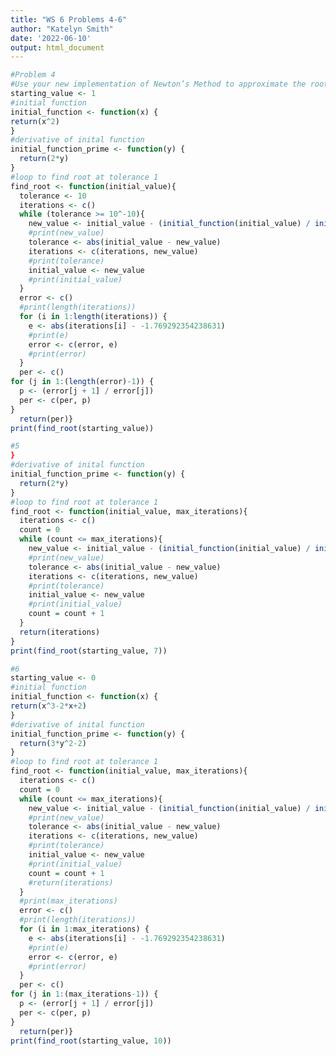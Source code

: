 ```yaml
---
title: "WS 6 Problems 4-6"
author: "Katelyn Smith"
date: '2022-06-10'
output: html_document
---
```


```r
#Problem 4
#Use your new implementation of Newton’s Method to approximate the root off(x) =x2.  Let your initial valuex0= 1.  Using the vector returned in your answer, calculatethe errorei=|xi−r|at each step, whererrepresents the true value.  Also calculate thecurrent error divided by the previous error squared i.e.eiei−1.  What do you notice about theerror termsei?  What do you notice about the termseie2i−1?
starting_value <- 1
#initial function 
initial_function <- function(x) {
return(x^2)
}
#derivative of inital function
initial_function_prime <- function(y) {
  return(2*y)
}
#loop to find root at tolerance 1
find_root <- function(initial_value){
  tolerance <- 10
  iterations <- c()
  while (tolerance >= 10^-10){
    new_value <- initial_value - (initial_function(initial_value) / initial_function_prime(initial_value))
    #print(new_value)
    tolerance <- abs(initial_value - new_value)
    iterations <- c(iterations, new_value)
    #print(tolerance)
    initial_value <- new_value
    #print(initial_value)
  }
  error <- c()
  #print(length(iterations))
  for (i in 1:length(iterations)) {
    e <- abs(iterations[i] - -1.769292354238631)
    #print(e)
    error <- c(error, e)
    #print(error)
  } 
  per <- c()
for (j in 1:(length(error)-1)) {
  p <- (error[j + 1] / error[j])
  per <- c(per, p)
}
  return(per)}
print(find_root(starting_value))
```


```r
#5
}
#derivative of inital function
initial_function_prime <- function(y) {
  return(2*y)
}
#loop to find root at tolerance 1
find_root <- function(initial_value, max_iterations){
  iterations <- c()
  count = 0
  while (count <= max_iterations){
    new_value <- initial_value - (initial_function(initial_value) / initial_function_prime(initial_value))
    #print(new_value)
    tolerance <- abs(initial_value - new_value)
    iterations <- c(iterations, new_value)
    #print(tolerance)
    initial_value <- new_value
    #print(initial_value)
    count = count + 1
  }
  return(iterations)
}
print(find_root(starting_value, 7))
```


```r
#6
starting_value <- 0
#initial function 
initial_function <- function(x) {
return(x^3-2*x+2)
}
#derivative of inital function
initial_function_prime <- function(y) {
  return(3*y^2-2)
}
#loop to find root at tolerance 1
find_root <- function(initial_value, max_iterations){
  iterations <- c()
  count = 0
  while (count <= max_iterations){
    new_value <- initial_value - (initial_function(initial_value) / initial_function_prime(initial_value))
    #print(new_value)
    tolerance <- abs(initial_value - new_value)
    iterations <- c(iterations, new_value)
    #print(tolerance)
    initial_value <- new_value
    #print(initial_value)
    count = count + 1
    #return(iterations)
  }
  #print(max_iterations)
  error <- c()
  #print(length(iterations))
  for (i in 1:max_iterations) {
    e <- abs(iterations[i] - -1.769292354238631)
    #print(e)
    error <- c(error, e)
    #print(error)
  } 
  per <- c()
for (j in 1:(max_iterations-1)) {
  p <- (error[j + 1] / error[j])
  per <- c(per, p)
}
  return(per)}
print(find_root(starting_value, 10))
```

